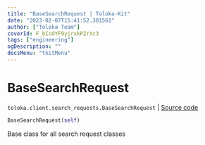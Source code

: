 ```yaml
---
title: "BaseSearchRequest | Toloka-Kit"
date: "2023-02-07T15:41:52.301561"
author: ["Toloka Team"]
coverId: F_bIcOYF9yjrxkPZrXc3
tags: ["engineering"]
ogDescription: ""
docsMenu: "tkitMenu"
---
```


# BaseSearchRequest
`toloka.client.search_requests.BaseSearchRequest` | [Source code](https://github.com/Toloka/toloka-kit/blob/v1.1.3/src/client/search_requests.py#L170)

```python
BaseSearchRequest(self)
```

Base class for all search request classes